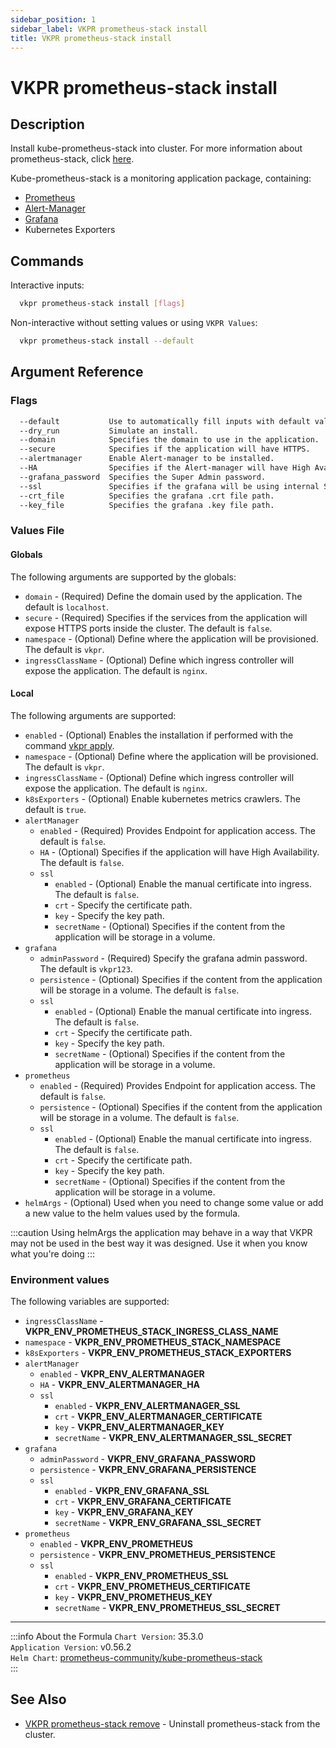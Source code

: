 ```yaml
---
sidebar_position: 1
sidebar_label: VKPR prometheus-stack install
title: VKPR prometheus-stack install
---
```


# VKPR prometheus-stack install

## Description

Install kube-prometheus-stack into cluster. For more information about prometheus-stack, click [here](https://github.com/prometheus-community/helm-charts/tree/main/charts/kube-prometheus-stack).

Kube-prometheus-stack is a monitoring application package, containing:

- [Prometheus](https://prometheus.io/docs/introduction/overview/)
- [Alert-Manager](https://prometheus.io/docs/alerting/latest/alertmanager/)
- [Grafana](https://grafana.com/grafana/)
- Kubernetes Exporters

## Commands

Interactive inputs:

```bash
  vkpr prometheus-stack install [flags]
```

Non-interactive without setting values or using `VKPR Values`:

```bash
  vkpr prometheus-stack install --default
```

## Argument Reference

### Flags

```sh
  --default           Use to automatically fill inputs with default values.
  --dry_run           Simulate an install.
  --domain            Specifies the domain to use in the application.
  --secure            Specifies if the application will have HTTPS.
  --alertmanager      Enable Alert-manager to be installed.
  --HA                Specifies if the Alert-manager will have High Availability.
  --grafana_password  Specifies the Super Admin password.
  --ssl               Specifies if the grafana will be using internal SSL certificates
  --crt_file          Specifies the grafana .crt file path.
  --key_file          Specifies the grafana .key file path.
```

### Values File

#### Globals

The following arguments are supported by the globals:

- `domain` - (Required) Define the domain used by the application. The default is `localhost`.
- `secure` - (Required) Specifies if the services from the application will expose HTTPS ports inside the cluster. The default is `false`.
- `namespace` - (Optional) Define where the application will be provisioned. The default is `vkpr`.
- `ingressClassName` - (Optional) Define which ingress controller will expose the application. The default is `nginx`.

#### Local

The following arguments are supported:

- `enabled` - (Optional) Enables the installation if performed with the command [vkpr apply](/docs/commands/apply).
- `namespace` - (Optional) Define where the application will be provisioned. The default is `vkpr`.
- `ingressClassName` - (Optional) Define which ingress controller will expose the application. The default is `nginx`.
- `k8sExporters` - (Optional) Enable kubernetes metrics crawlers. The default is `true`.
- `alertManager`
  - `enabled` - (Required) Provides Endpoint for application access. The default is `false`.
  - `HA` - (Optional) Specifies if the application will have High Availability. The default is `false`.
  - `ssl`
    - `enabled` - (Optional) Enable the manual certificate into ingress. The default is `false`.
    - `crt` - Specify the certificate path.
    - `key` - Specify the key path.
    - `secretName` - (Optional) Specifies if the content from the application will be storage in a volume.
- `grafana`
  - `adminPassword` - (Required) Specify the grafana admin password. The default is `vkpr123`.
  - `persistence` - (Optional) Specifies if the content from the application will be storage in a volume. The default is `false`.
  - `ssl`
    - `enabled` - (Optional) Enable the manual certificate into ingress. The default is `false`.
    - `crt` - Specify the certificate path.
    - `key` - Specify the key path.
    - `secretName` - (Optional) Specifies if the content from the application will be storage in a volume.
- `prometheus`
  - `enabled` - (Required) Provides Endpoint for application access. The default is `false`.
  - `persistence` - (Optional) Specifies if the content from the application will be storage in a volume. The default is `false`.
  - `ssl`
    - `enabled` - (Optional) Enable the manual certificate into ingress. The default is `false`.
    - `crt` - Specify the certificate path.
    - `key` - Specify the key path.
    - `secretName` - (Optional) Specifies if the content from the application will be storage in a volume.
- `helmArgs` - (Optional) Used when you need to change some value or add a new value to the helm values used by the formula.

:::caution
Using helmArgs the application may behave in a way that VKPR may not be used in the best way it was designed.
Use it when you know what you're doing
:::

### Environment values

The following variables are supported:

- `ingressClassName` - **VKPR_ENV_PROMETHEUS_STACK_INGRESS_CLASS_NAME**
- `namespace` - **VKPR_ENV_PROMETHEUS_STACK_NAMESPACE**
- `k8sExporters` - **VKPR_ENV_PROMETHEUS_STACK_EXPORTERS**
- `alertManager`
  - `enabled` - **VKPR_ENV_ALERTMANAGER**
  - `HA` - **VKPR_ENV_ALERTMANAGER_HA**
  - `ssl`
    - `enabled` - **VKPR_ENV_ALERTMANAGER_SSL**
    - `crt` - **VKPR_ENV_ALERTMANAGER_CERTIFICATE**
    - `key` - **VKPR_ENV_ALERTMANAGER_KEY**
    - `secretName` - **VKPR_ENV_ALERTMANAGER_SSL_SECRET**
- `grafana`
  - `adminPassword` - **VKPR_ENV_GRAFANA_PASSWORD**
  - `persistence` - **VKPR_ENV_GRAFANA_PERSISTENCE**
  - `ssl`
    - `enabled` - **VKPR_ENV_GRAFANA_SSL**
    - `crt` - **VKPR_ENV_GRAFANA_CERTIFICATE**
    - `key` - **VKPR_ENV_GRAFANA_KEY**
    - `secretName` - **VKPR_ENV_GRAFANA_SSL_SECRET**
- `prometheus`
  - `enabled` - **VKPR_ENV_PROMETHEUS**
  - `persistence` - **VKPR_ENV_PROMETHEUS_PERSISTENCE**
  - `ssl`
    - `enabled` - **VKPR_ENV_PROMETHEUS_SSL**
    - `crt` - **VKPR_ENV_PROMETHEUS_CERTIFICATE**
    - `key` - **VKPR_ENV_PROMETHEUS_KEY**
    - `secretName` - **VKPR_ENV_PROMETHEUS_SSL_SECRET**

---

:::info About the Formula
`Chart Version`: 35.3.0 <br/>
`Application Version`: v0.56.2 <br/>
`Helm Chart`: [prometheus-community/kube-prometheus-stack](https://artifacthub.io/packages/helm/prometheus-community/kube-prometheus-stack) <br/>
:::

## See Also

- [VKPR prometheus-stack remove](/docs/commands/prometheus-stack/remove) - Uninstall prometheus-stack from the cluster.

